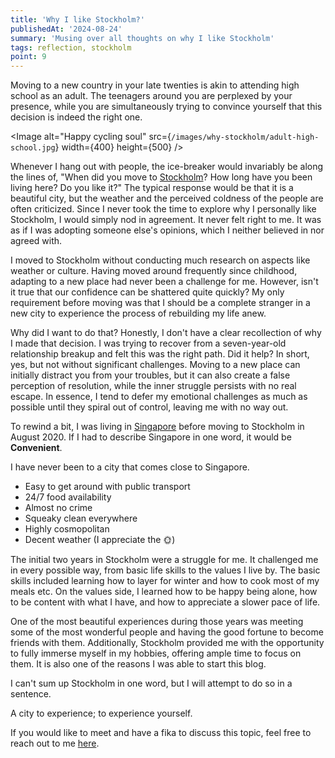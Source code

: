 ```yaml
---
title: 'Why I like Stockholm?'
publishedAt: '2024-08-24'
summary: 'Musing over all thoughts on why I like Stockholm'
tags: reflection, stockholm
point: 9
---
```


Moving to a new country in your late twenties is akin to attending high school as an adult.
The teenagers around you are perplexed by your presence, while you are simultaneously trying to convince yourself
that this decision is indeed the right one.

<Image
  alt="Happy cycling soul"
  src={`/images/why-stockholm/adult-high-school.jpg`}
  width={400}
  height={500}
/>

Whenever I hang out with people, the ice-breaker would invariably be along the lines of,
"When did you move to [Stockholm](https://www.visitstockholm.com/)? How long have you been living here? Do you like it?"
The typical response would be that it is a beautiful city, but the weather and the perceived coldness of the people are often criticized.
Since I never took the time to explore why I personally like Stockholm, I would simply nod in agreement. It never felt right to me.
It was as if I was adopting someone else's opinions, which I neither believed in nor agreed with.

I moved to Stockholm without conducting much research on aspects like weather or culture.
Having moved around frequently since childhood, adapting to a new place had never been a challenge for me.
However, isn't it true that our confidence can be shattered quite quickly? My only requirement
before moving was that I should be a complete stranger in a new city to experience the process of rebuilding my life anew.

Why did I want to do that? Honestly, I don't have a clear recollection of why I made that decision.
I was trying to recover from a seven-year-old relationship breakup and felt this was the right path. Did it help?
In short, yes, but not without significant challenges. Moving to a new place can initially distract you from your troubles,
but it can also create a false perception of resolution, while the inner struggle persists with no real escape.
In essence, I tend to defer my emotional challenges as much as possible until they spiral out of control, leaving me with no way out.

To rewind a bit, I was living in [Singapore](https://www.visitsingapore.com/) before moving to Stockholm in August 2020. If I had to describe Singapore
in one word, it would be **Convenient**.

I have never been to a city that comes close to Singapore.

- Easy to get around with public transport
- 24/7 food availability
- Almost no crime
- Squeaky clean everywhere
- Highly cosmopolitan
- Decent weather (I appreciate the 🌞)

The initial two years in Stockholm were a struggle for me. It challenged me in every possible way,
from basic life skills to the values I live by. The basic skills included learning how to layer for winter
and how to cook most of my meals etc. On the values side, I learned how to be happy being alone,
how to be content with what I have, and how to appreciate a slower pace of life.

One of the most beautiful experiences during those years was meeting some of the most wonderful people and
having the good fortune to become friends with them. Additionally,
Stockholm provided me with the opportunity to fully immerse myself in my hobbies, offering ample time to focus on them.
It is also one of the reasons I was able to start this blog.

I can't sum up Stockholm in one word, but I will attempt to do so in a sentence.

<Callout emoji="☃️">

A city to experience; to experience yourself.

</Callout>

If you would like to meet and have a fika to discuss this topic, feel free to reach out to me [here](mailto:rahul.rrixe@gmail.com).
